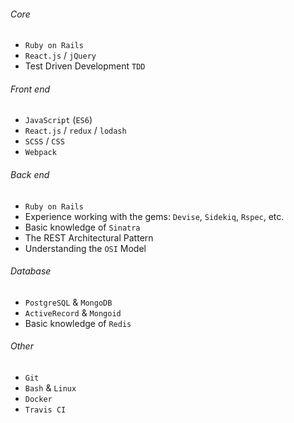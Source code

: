 ###### Core

- `Ruby on Rails`
- `React.js` / `jQuery`
- Test Driven Development `TDD`

###### Front end

- `JavaScript` (`ES6`)
- `React.js` / `redux` / `lodash`
- `SCSS` / `CSS`
- `Webpack`

###### Back end

- `Ruby on Rails`
- Experience working with the gems: `Devise`, `Sidekiq`, `Rspec`, etc.
- Basic knowledge of `Sinatra` 
- The REST Architectural Pattern
- Understanding the `OSI` Model

###### Database

- `PostgreSQL` & `MongoDB`
- `ActiveRecord` & `Mongoid`
- Basic knowledge of `Redis`

###### Other

- `Git`
- `Bash` & `Linux`
- `Docker`
- `Travis CI`
